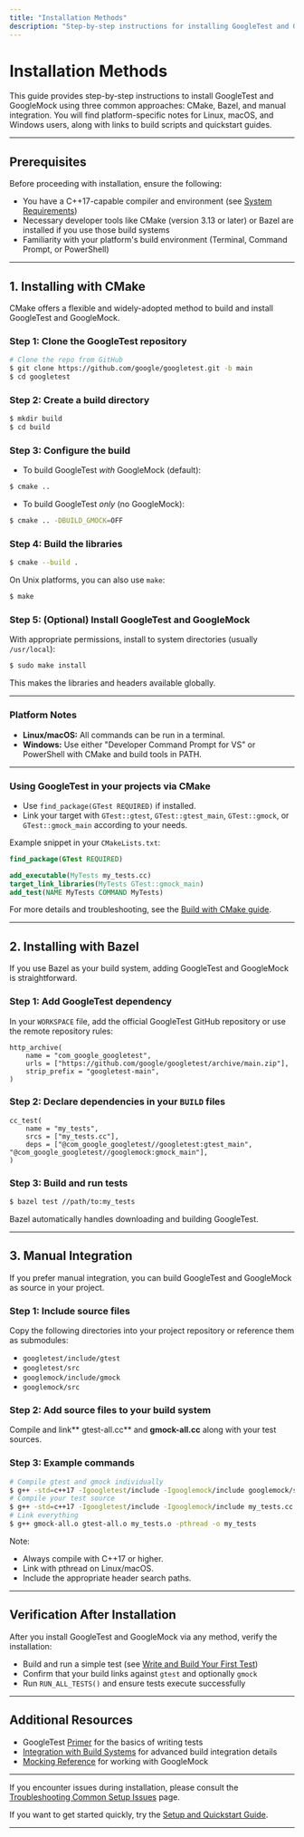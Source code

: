 ```yaml
---
title: "Installation Methods"
description: "Step-by-step instructions for installing GoogleTest and GoogleMock using CMake, Bazel, or manual integration. Includes guidance for Linux, macOS, and Windows users with links to relevant build scripts and quickstart guides."
---
```


# Installation Methods

This guide provides step-by-step instructions to install GoogleTest and GoogleMock using three common approaches: CMake, Bazel, and manual integration. You will find platform-specific notes for Linux, macOS, and Windows users, along with links to build scripts and quickstart guides.

---

## Prerequisites

Before proceeding with installation, ensure the following:

- You have a C++17-capable compiler and environment (see [System Requirements](/getting-started/prerequisites-installation/system-requirements))
- Necessary developer tools like CMake (version 3.13 or later) or Bazel are installed if you use those build systems
- Familiarity with your platform's build environment (Terminal, Command Prompt, or PowerShell)

---

## 1. Installing with CMake

CMake offers a flexible and widely-adopted method to build and install GoogleTest and GoogleMock.

### Step 1: Clone the GoogleTest repository

```bash
# Clone the repo from GitHub
$ git clone https://github.com/google/googletest.git -b main
$ cd googletest
```

### Step 2: Create a build directory

```bash
$ mkdir build
$ cd build
```

### Step 3: Configure the build

- To build GoogleTest *with* GoogleMock (default):

```bash
$ cmake ..
```

- To build GoogleTest *only* (no GoogleMock):

```bash
$ cmake .. -DBUILD_GMOCK=OFF
```

### Step 4: Build the libraries

```bash
$ cmake --build .
```

On Unix platforms, you can also use `make`:

```bash
$ make
```

### Step 5: (Optional) Install GoogleTest and GoogleMock

With appropriate permissions, install to system directories (usually `/usr/local`):

```bash
$ sudo make install
```

This makes the libraries and headers available globally.

---

### Platform Notes

- **Linux/macOS:** All commands can be run in a terminal.
- **Windows:** Use either "Developer Command Prompt for VS" or PowerShell with CMake and build tools in PATH.

---

### Using GoogleTest in your projects via CMake

- Use `find_package(GTest REQUIRED)` if installed.
- Link your target with `GTest::gtest`, `GTest::gtest_main`, `GTest::gmock`, or `GTest::gmock_main` according to your needs.

Example snippet in your `CMakeLists.txt`:

```cmake
find_package(GTest REQUIRED)

add_executable(MyTests my_tests.cc)
target_link_libraries(MyTests GTest::gmock_main)
add_test(NAME MyTests COMMAND MyTests)
```

For more details and troubleshooting, see the [Build with CMake guide](/overview/use-cases-integration/integration-with-build-systems).

---

## 2. Installing with Bazel

If you use Bazel as your build system, adding GoogleTest and GoogleMock is straightforward.

### Step 1: Add GoogleTest dependency

In your `WORKSPACE` file, add the official GoogleTest GitHub repository or use the remote repository rules:

```bazel
http_archive(
    name = "com_google_googletest",
    urls = ["https://github.com/google/googletest/archive/main.zip"],
    strip_prefix = "googletest-main",
)
```

### Step 2: Declare dependencies in your `BUILD` files

```bazel
cc_test(
    name = "my_tests",
    srcs = ["my_tests.cc"],
    deps = ["@com_google_googletest//googletest:gtest_main", "@com_google_googletest//googlemock:gmock_main"],
)
```

### Step 3: Build and run tests

```bash
$ bazel test //path/to:my_tests
```

Bazel automatically handles downloading and building GoogleTest.

---

## 3. Manual Integration

If you prefer manual integration, you can build GoogleTest and GoogleMock as source in your project.

### Step 1: Include source files

Copy the following directories into your project repository or reference them as submodules:

- `googletest/include/gtest`
- `googletest/src`
- `googlemock/include/gmock`
- `googlemock/src`

### Step 2: Add source files to your build system

Compile and link** gtest-all.cc** and **gmock-all.cc** along with your test sources.

### Step 3: Example commands

```bash
# Compile gtest and gmock individually
$ g++ -std=c++17 -Igoogletest/include -Igooglemock/include googlemock/src/gmock-all.cc googletest/src/gtest-all.cc -c
# Compile your test source
$ g++ -std=c++17 -Igoogletest/include -Igooglemock/include my_tests.cc -c
# Link everything
$ g++ gmock-all.o gtest-all.o my_tests.o -pthread -o my_tests
```

Note:
- Always compile with C++17 or higher.
- Link with pthread on Linux/macOS.
- Include the appropriate header search paths.

---

## Verification After Installation

After you install GoogleTest and GoogleMock via any method, verify the installation:

- Build and run a simple test (see [Write and Build Your First Test](/getting-started/first-test-run/create-first-test))
- Confirm that your build links against `gtest` and optionally `gmock`
- Run `RUN_ALL_TESTS()` and ensure tests execute successfully

---

## Additional Resources

- GoogleTest [Primer](https://github.com/google/googletest/blob/main/docs/primer.md) for the basics of writing tests
- [Integration with Build Systems](/overview/use-cases-integration/integration-with-build-systems) for advanced build integration details
- [Mocking Reference](docs/reference/mocking.md) for working with GoogleMock

---

If you encounter issues during installation, please consult the [Troubleshooting Common Setup Issues](/getting-started/troubleshooting/common-setup-issues) page.

If you want to get started quickly, try the [Setup and Quickstart Guide](/guides/getting-started/setup-quickstart).

---